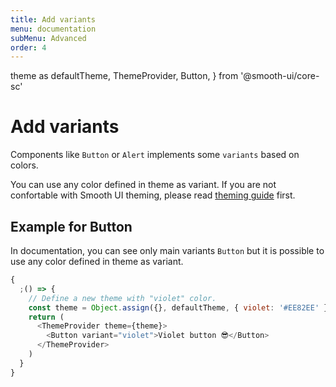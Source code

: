 ```yaml
---
title: Add variants
menu: documentation
subMenu: Advanced
order: 4
---
```


  theme as defaultTheme,
  ThemeProvider,
  Button,
} from '@smooth-ui/core-sc'

# Add variants

Components like `Button` or `Alert` implements some `variants` based on colors.

You can use any color defined in theme as variant. If you are not confortable with Smooth UI theming, please read [theming guide](/docs-basics-theming) first.

## Example for Button

In documentation, you can see only main variants `Button` but it is possible to use any color defined in theme as variant.

```js
{
  ;() => {
    // Define a new theme with "violet" color.
    const theme = Object.assign({}, defaultTheme, { violet: '#EE82EE' })
    return (
      <ThemeProvider theme={theme}>
        <Button variant="violet">Violet button 😎</Button>
      </ThemeProvider>
    )
  }
}
```
